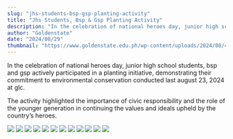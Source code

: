 ```yaml
---
slug: "jhs-students-bsp-gsp-planting-activity"
title: "Jhs Students, Bsp & Gsp Planting Activity"
description: "In the celebration of national heroes day, junior high school students, bsp and gsp actively..."
author: "Goldenstate"
date: "2024/08/29"
thumbnail: "https://www.goldenstate.edu.ph/wp-content/uploads/2024/08/456955660_1030179432226274_6132523563970472312_n.jpg"
---
```


In the celebration of national heroes day, junior high school students, bsp and gsp actively participated in a planting initiative, demonstrating their commitment to environmental conservation conducted last august 23, 2024 at glc.

The activity highlighted the importance of civic responsibility and the role of the younger generation in continuing the values and ideals upheld by the country’s heroes.

![](https://www.goldenstate.edu.ph/wp-content/uploads/2024/08/456780139_1030179408892943_7430958883608738496_n.jpg)
![](https://www.goldenstate.edu.ph/wp-content/uploads/2024/08/456816076_1030179385559612_6215167903411416194_n.jpg)
![](https://www.goldenstate.edu.ph/wp-content/uploads/2024/08/456908549_1030179328892951_7799997852900494413_n.jpg)
![](https://www.goldenstate.edu.ph/wp-content/uploads/2024/08/456955660_1030179432226274_6132523563970472312_n.jpg)
![](https://www.goldenstate.edu.ph/wp-content/uploads/2024/08/456989463_1030179368892947_4669032865719156313_n.jpg)
![](https://www.goldenstate.edu.ph/wp-content/uploads/2024/08/457000776_1030179335559617_8048472295485472363_n.jpg)
![](https://www.goldenstate.edu.ph/wp-content/uploads/2024/08/457005649_1030179355559615_4356676930832069993_n.jpg)
![](https://www.goldenstate.edu.ph/wp-content/uploads/2024/08/457007258_1030179232226294_3835234298813332249_n.jpg)
![](https://www.goldenstate.edu.ph/wp-content/uploads/2024/08/457018625_1030179285559622_6159331779434233321_n.jpg)
![](https://www.goldenstate.edu.ph/wp-content/uploads/2024/08/457024478_1030179218892962_2565818788143117072_n.jpg)
![](https://www.goldenstate.edu.ph/wp-content/uploads/2024/08/457048414_1030179422226275_7688507781922236541_n.jpg)
![](https://www.goldenstate.edu.ph/wp-content/uploads/2024/08/457138749_1030179305559620_7989039721886443977_n.jpg)